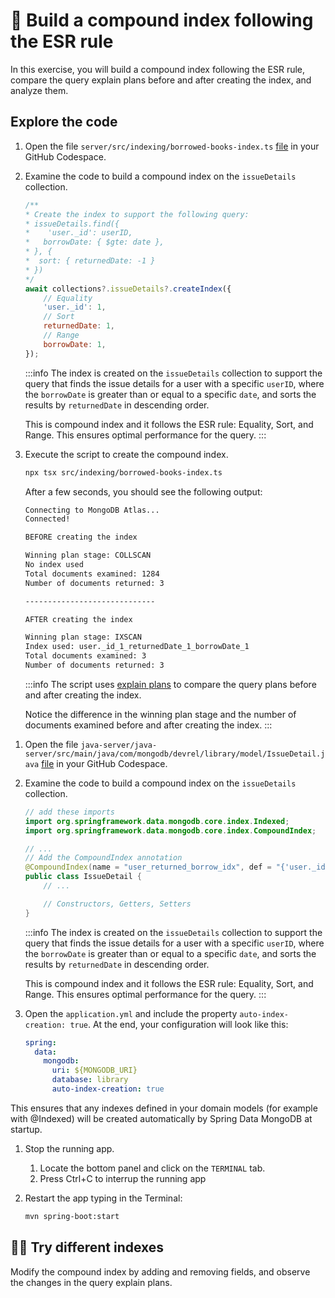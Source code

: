 
# 👐 Build a compound index following the ESR rule

In this exercise, you will build a compound index following the ESR rule, compare the query explain plans before and after creating the index, and analyze them.

## Explore the code


<Tabs groupId="server">
<TabItem value="node" label="🚀 NodeJS/Express">

1. Open the file `server/src/indexing/borrowed-books-index.ts` [file](https://github.com/mongodb-developer/library-management-system/blob/main/server/src/indexing/borrowed-books-index.ts) in your GitHub Codespace.

2. Examine the code to build a compound index on the `issueDetails` collection.

    ```js
    /**
    * Create the index to support the following query:
    * issueDetails.find({
    *    'user._id': userID,
    *   borrowDate: { $gte: date },
    * }, {
    *  sort: { returnedDate: -1 }
    * })
    */
    await collections?.issueDetails?.createIndex({
        // Equality
        'user._id': 1,
        // Sort
        returnedDate: 1,
        // Range
        borrowDate: 1,
    });
    ```

    :::info
    The index is created on the `issueDetails` collection to support the query that finds the issue details for a user with a specific `userID`, where the `borrowDate` is greater than or equal to a specific `date`, and sorts the results by `returnedDate` in descending order.

    This is compound index and it follows the ESR rule: Equality, Sort, and Range. This ensures optimal performance for the query.
    :::

3. Execute the script to create the compound index.

    ```bash
    npx tsx src/indexing/borrowed-books-index.ts
    ```

    After a few seconds, you should see the following output:

    ```bash
    Connecting to MongoDB Atlas...
    Connected!

    BEFORE creating the index

    Winning plan stage: COLLSCAN
    No index used
    Total documents examined: 1284
    Number of documents returned: 3

    -----------------------------

    AFTER creating the index

    Winning plan stage: IXSCAN
    Index used: user._id_1_returnedDate_1_borrowDate_1
    Total documents examined: 3
    Number of documents returned: 3
    ```

    :::info
    The script uses [explain plans](https://docs.mongodb.com/manual/reference/method/cursor.explain/) to compare the query plans before and after creating the index.

    Notice the difference in the winning plan stage and the number of documents examined before and after creating the index.
    :::


</TabItem>

<TabItem value="java" label="☕️ Java Spring Boot">

1. Open the file `java-server/java-server/src/main/java/com/mongodb/devrel/library/model/IssueDetail.java` [file](https://github.com/mongodb-developer/library-management-system/blob/java-server/java-server/src/main/java/com/mongodb/devrel/library/model/IssueDetail.java) in your GitHub Codespace.

1. Examine the code to build a compound index on the `issueDetails` collection.

    ```java
    // add these imports
    import org.springframework.data.mongodb.core.index.Indexed;
    import org.springframework.data.mongodb.core.index.CompoundIndex;

    // ...
    // Add the CompoundIndex annotation
    @CompoundIndex(name = "user_returned_borrow_idx", def = "{'user._id': 1, 'returnedDate': 1, 'borrowDate': 1}")
    public class IssueDetail {
        // ...

        // Constructors, Getters, Setters
    }
    ```

    :::info
    The index is created on the `issueDetails` collection to support the query that finds the issue details for a user with a specific `userID`, where the `borrowDate` is greater than or equal to a specific `date`, and sorts the results by `returnedDate` in descending order.

    This is compound index and it follows the ESR rule: Equality, Sort, and Range. This ensures optimal performance for the query.
    :::
1. Open the `application.yml` and include the property `auto-index-creation: true`. At the end, your configuration will look like this:


    ```yaml
    spring:
      data:
        mongodb:
          uri: ${MONGODB_URI}
          database: library
          auto-index-creation: true
    ```
       

This ensures that any indexes defined in your domain models (for example with @Indexed) will be created automatically by Spring Data MongoDB at startup.
1. Stop the running app.
    1. Locate the bottom panel and click on the `TERMINAL` tab.
    1. Press Ctrl+C to interrup the running app

1. Restart the app typing in the Terminal:

    ```bash
    mvn spring-boot:start
    ```

</TabItem>
</Tabs>


## 🦸‍♀️ Try different indexes

Modify the compound index by adding and removing fields, and observe the changes in the query explain plans.
